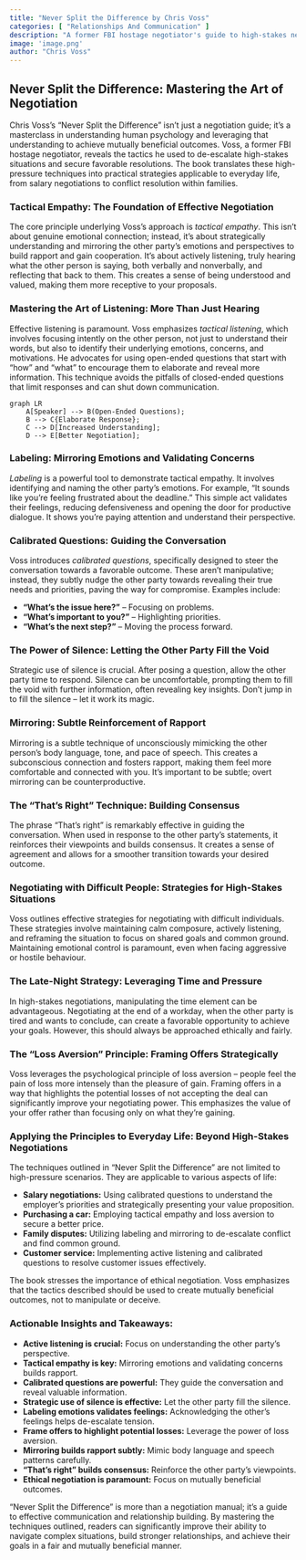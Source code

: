 ```yaml
---
title: "Never Split the Difference by Chris Voss"
categories: [ "Relationships And Communication" ]
description: "A former FBI hostage negotiator's guide to high-stakes negotiations"
image: 'image.png'
author: "Chris Voss"
---
```

## Never Split the Difference: Mastering the Art of Negotiation

Chris Voss's "Never Split the Difference" isn't just a negotiation guide; it's a masterclass in understanding human psychology and leveraging that understanding to achieve mutually beneficial outcomes.  Voss, a former FBI hostage negotiator, reveals the tactics he used to de-escalate high-stakes situations and secure favorable resolutions. The book translates these high-pressure techniques into practical strategies applicable to everyday life, from salary negotiations to conflict resolution within families.

### Tactical Empathy: The Foundation of Effective Negotiation

The core principle underlying Voss's approach is *tactical empathy*. This isn't about genuine emotional connection; instead, it's about strategically understanding and mirroring the other party's emotions and perspectives to build rapport and gain cooperation. It's about actively listening, truly hearing what the other person is saying, both verbally and nonverbally, and reflecting that back to them. This creates a sense of being understood and valued, making them more receptive to your proposals.

### Mastering the Art of Listening: More Than Just Hearing

Effective listening is paramount.  Voss emphasizes *tactical listening*, which involves focusing intently on the other person, not just to understand their words, but also to identify their underlying emotions, concerns, and motivations. He advocates for using open-ended questions that start with “how” and “what” to encourage them to elaborate and reveal more information.  This technique avoids the pitfalls of closed-ended questions that limit responses and can shut down communication.

```mermaid
graph LR
    A[Speaker] --> B(Open-Ended Questions);
    B --> C{Elaborate Response};
    C --> D[Increased Understanding];
    D --> E[Better Negotiation];
```

###  Labeling:  Mirroring Emotions and Validating Concerns

*Labeling* is a powerful tool to demonstrate tactical empathy. It involves identifying and naming the other party's emotions. For example, “It sounds like you’re feeling frustrated about the deadline.” This simple act validates their feelings, reducing defensiveness and opening the door for productive dialogue.  It shows you're paying attention and understand their perspective.

### Calibrated Questions: Guiding the Conversation

Voss introduces *calibrated questions*, specifically designed to steer the conversation towards a favorable outcome. These aren't manipulative; instead, they subtly nudge the other party towards revealing their true needs and priorities, paving the way for compromise.  Examples include:

* **"What's the issue here?"** – Focusing on problems.
* **"What's important to you?"** – Highlighting priorities.
* **"What's the next step?"** –  Moving the process forward.


### The Power of Silence: Letting the Other Party Fill the Void

Strategic use of silence is crucial.  After posing a question, allow the other party time to respond.  Silence can be uncomfortable, prompting them to fill the void with further information, often revealing key insights. Don’t jump in to fill the silence – let it work its magic.


### Mirroring: Subtle Reinforcement of Rapport

Mirroring is a subtle technique of unconsciously mimicking the other person's body language, tone, and pace of speech.  This creates a subconscious connection and fosters rapport, making them feel more comfortable and connected with you. It's important to be subtle; overt mirroring can be counterproductive.


###  The "That's Right" Technique:  Building Consensus

The phrase "That's right" is remarkably effective in guiding the conversation.  When used in response to the other party's statements, it reinforces their viewpoints and builds consensus.  It creates a sense of agreement and allows for a smoother transition towards your desired outcome.


###  Negotiating with Difficult People: Strategies for High-Stakes Situations

Voss outlines effective strategies for negotiating with difficult individuals.  These strategies involve maintaining calm composure, actively listening, and reframing the situation to focus on shared goals and common ground.  Maintaining emotional control is paramount, even when facing aggressive or hostile behaviour.


### The Late-Night Strategy: Leveraging Time and Pressure

In high-stakes negotiations, manipulating the time element can be advantageous.  Negotiating at the end of a workday, when the other party is tired and wants to conclude, can create a favorable opportunity to achieve your goals. However, this should always be approached ethically and fairly.


###  The "Loss Aversion" Principle: Framing Offers Strategically

Voss leverages the psychological principle of loss aversion – people feel the pain of loss more intensely than the pleasure of gain.  Framing offers in a way that highlights the potential losses of not accepting the deal can significantly improve your negotiating power. This emphasizes the value of your offer rather than focusing only on what they're gaining.



###  Applying the Principles to Everyday Life: Beyond High-Stakes Negotiations

The techniques outlined in "Never Split the Difference" are not limited to high-pressure scenarios.  They are applicable to various aspects of life:

* **Salary negotiations:** Using calibrated questions to understand the employer's priorities and strategically presenting your value proposition.
* **Purchasing a car:** Employing tactical empathy and loss aversion to secure a better price.
* **Family disputes:** Utilizing labeling and mirroring to de-escalate conflict and find common ground.
* **Customer service:** Implementing active listening and calibrated questions to resolve customer issues effectively.

The book stresses the importance of ethical negotiation.  Voss emphasizes that the tactics described should be used to create mutually beneficial outcomes, not to manipulate or deceive.


###  Actionable Insights and Takeaways:

* **Active listening is crucial:**  Focus on understanding the other party's perspective.
* **Tactical empathy is key:**  Mirroring emotions and validating concerns builds rapport.
* **Calibrated questions are powerful:**  They guide the conversation and reveal valuable information.
* **Strategic use of silence is effective:**  Let the other party fill the silence.
* **Labeling emotions validates feelings:** Acknowledging the other's feelings helps de-escalate tension.
* **Frame offers to highlight potential losses:**  Leverage the power of loss aversion.
* **Mirroring builds rapport subtly:**  Mimic body language and speech patterns carefully.
* **"That's right" builds consensus:**  Reinforce the other party's viewpoints.
* **Ethical negotiation is paramount:**  Focus on mutually beneficial outcomes.

"Never Split the Difference" is more than a negotiation manual; it's a guide to effective communication and relationship building. By mastering the techniques outlined, readers can significantly improve their ability to navigate complex situations, build stronger relationships, and achieve their goals in a fair and mutually beneficial manner.

